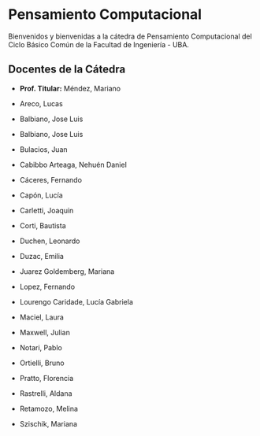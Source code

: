 # Pensamiento Computacional {.unnumbered}

Bienvenidos y bienvenidas a la cátedra de Pensamiento Computacional del Ciclo Básico Común de la Facultad de Ingeniería - UBA.

## Docentes de la Cátedra

- **Prof. Titular:** Méndez, Mariano

- Areco, Lucas
- Balbiano, Jose Luis 
- Balbiano, Jose Luis 
- Bulacios, Juan
- Cabibbo Arteaga, Nehuén Daniel
- Cáceres, Fernando
- Capón, Lucía
- Carletti, Joaquin
- Corti, Bautista
- Duchen, Leonardo
- Duzac, Emilia
- Juarez Goldemberg, Mariana 
- Lopez, Fernando
- Lourengo Caridade, Lucía Gabriela 
- Maciel, Laura
- Maxwell, Julian
- Notari, Pablo
- Ortielli, Bruno
- Pratto, Florencia
- Rastrelli, Aldana
- Retamozo, Melina
- Szischik, Mariana
